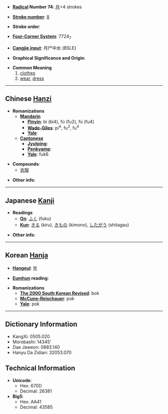 * '''[[Wiktionary:Chinese radical index| Radical]] Number 74''': [[Wiktionary:Chinese radical index 月|月]]+4 strokes

* '''[[Wiktionary:Chinese total strokes index|Stroke number]]''': [[Wiktionary:Chinese total strokes index 8|8]]

* '''Stroke order''': 

* '''[[Wiktionary:Chinese four corner index|Four-Corner System]]''': 7724<sub>7</sub>

* '''[[Wiktionary:Chinese Cangjie index|Cangjie input]]''': 月尸中水 (BSLE)

* '''Graphical Significance and Origin''': 

* '''Common Meaning'''
*#[[clothes]]
*# [[wear]], [[dress]]

----

== Chinese [[Hanzi]] ==

* '''Romanizations'''
** '''[[Mandarin]]'''
*** '''[[Pinyin]]''': bì (bi4), fú (fu2), fù (fu4)
*** '''[[Wade-Giles]]''': pi<sup>4</sup>, fu<sup>2</sup>, fu<sup>4</sup>
*** '''[[Yale]]''': 
** '''[[Cantonese]]'''
*** '''[[Jyutping]]''':
*** '''[[Penkyamp]]''': 
*** '''[[Yale]]''': fuk6

* '''Compounds''':
**[[衣服]]

* '''Other info''': 

----

== Japanese [[Kanji]] ==

* '''Readings'''
** '''[[On]]''': [[ふく]] (fuku)
** '''[[Kun]]''': [[きる]] (kiru), [[きもの]] (kimono), [[したがう]] (shitagau)

* '''Other info''':  

----

== Korean [[Hanja]] ==

* '''[[Hangeul]]''': [[복]]

* '''[[Eumhun]] reading''': 

* '''Romanizations'''
** '''[[The 2000 South Korean Revised Romanization|The 2000 South Korean Revised]]''': bok
** '''[[McCune-Reischauer]]''': pok
** '''[[Yale]]''': pok

----

== Dictionary Information ==

* KangXi: 0505.020
* Morobashi: 14345'
* Dae Jaweon: 0883.140
* Hanyu Da Zidian: 32053.070

== Technical Information ==

* '''Unicode''':
** Hex: 670D
** Decimal: 26381
* '''Big5''':
** Hex: AA41
** Decimal: 43585